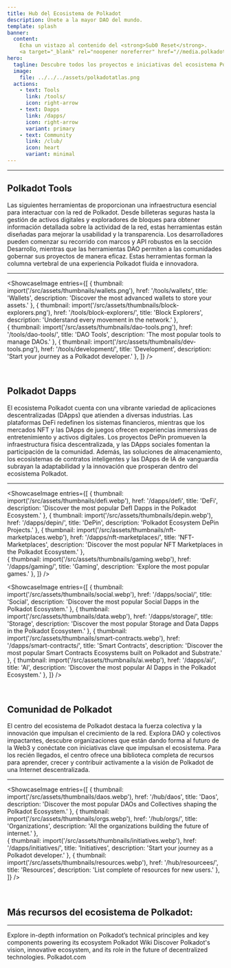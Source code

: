 ```yaml
---
title: Hub del Ecosistema de Polkadot
description: Únete a la mayor DAO del mundo.
template: splash
banner:
  content: 
    Echa un vistazo al contenido del <strong>Sub0 Reset</strong>.
    <a target="_blank" rel="noopener noreferrer" href="//media.polkadotecosystem.com/events/sub0/ ">Haz click aquí!</a>
hero:
  tagline: Descubre todos los proyectos e iniciativas del ecosistema Polkadot de forma organizada e intuitiva. (🚧 En Construcción)
  image:
    file: ../../../assets/polkadotatlas.png
  actions:
    - text: Tools
      link: /tools/
      icon: right-arrow
    - text: Dapps
      link: /dapps/
      icon: right-arrow
      variant: primary
    - text: Community
      link: /club/
      icon: heart
      variant: minimal
---
```



--------------

## Polkadot Tools
Las siguientes herramientas de proporcionan una infraestructura esencial para interactuar con la red de Polkadot.
Desde billeteras seguras hasta la gestión de activos digitales y exploradores de bloques para obtener información detallada sobre la actividad de la red,
estas herramientas están diseñadas para mejorar la usabilidad y la transparencia. Los desarrolladores pueden comenzar su recorrido con marcos y API robustos
en la sección Desarrollo, mientras que las herramientas DAO permiten a las comunidades gobernar sus proyectos de manera eficaz.
Estas herramientas forman la columna vertebral de una experiencia Polkadot fluida e innovadora.

----------------
<ShowcaseImage
  entries={[
        {
      thumbnail: import('/src/assets/thumbnails/wallets.png'),
      href: '/tools/wallets',
      title: 'Wallets',
      description: 'Discover the most advanced wallets to store your assets.'
    },
                     {
      thumbnail: import('/src/assets/thumbnails/block-explorers.png'),
      href: '/tools/block-explorers/',
      title: 'Block Explorers',
      description: 'Understand every movement in the network.'
      },  
          {
      thumbnail: import('/src/assets/thumbnails/dao-tools.png'),
      href: '/tools/dao-tools/',
      title: 'DAO Tools',
      description: 'The most popular tools to manage DAOs.'
      },
    {
      thumbnail: import('/src/assets/thumbnails/dev-tools.png'),
      href: '/tools/development/',
      title: 'Development',
      description: 'Start your journey as a Polkadot developer.'
      },
  ]}
/>  


&nbsp;


## Polkadot Dapps
El ecosistema Polkadot cuenta con una vibrante variedad de aplicaciones descentralizadas (DApps)
que atienden a diversas industrias. Las plataformas DeFi redefinen los sistemas financieros,
mientras que los mercados NFT y las DApps de juegos ofrecen experiencias inmersivas de entretenimiento y activos digitales.
Los proyectos DePin promueven la infraestructura física descentralizada, y las DApps sociales fomentan la participación de la comunidad.
Además, las soluciones de almacenamiento, los ecosistemas de contratos inteligentes y las DApps de IA de vanguardia subrayan la adaptabilidad y la
innovación que prosperan dentro del ecosistema Polkadot.

----------------
<ShowcaseImage
  entries={[
        {
      thumbnail: import('/src/assets/thumbnails/defi.webp'),
      href: '/dapps/defi',
      title: 'DeFi',
      description: 'Discover the most popular DefI Dapps in the Polkadot Ecosystem.'
    },
        {
      thumbnail: import('/src/assets/thumbnails/depin.webp'),
      href: '/dapps/depin/',
      title: 'DePin',
      description: 'Polkadot Ecosystem DePin Projects.'
      },
                     {
      thumbnail: import('/src/assets/thumbnails/nft-marketplaces.webp'),
      href: '/dapps/nft-marketplaces/',
      title: 'NFT-Marketplaces',
      description: 'Discover the most popular NFT Marketplaces in the Polkadot Ecosystem.'
      },  
    {
      thumbnail: import('/src/assets/thumbnails/gaming.webp'),
      href: '/dapps/gaming/',
      title: 'Gaming',
      description: 'Explore the most popular games.'
      },
  ]}
/>

<ShowcaseImage
entries={[
 {
      thumbnail: import('/src/assets/thumbnails/social.webp'),
      href: '/dapps/social/',
      title: 'Social',
      description: 'Discover the most popular Social Dapps in the Polkadot Ecosystem.'
      }, 
    {
      thumbnail: import('/src/assets/thumbnails/data.webp'),
      href: '/dapps/storage/',
      title: 'Storage',
      description: 'Discover the most popular Storage and Data Dapps in the Polkadot Ecosystem.'
      },
    {
      thumbnail: import('/src/assets/thumbnails/smart-contracts.webp'),
      href: '/dapps/smart-contracts/',
      title: 'Smart Contracts',
      description: 'Discover the most popular Smart Contracts Ecosystems built on Polkadot and Substrate.'
      },
    {
      thumbnail: import('/src/assets/thumbnails/ai.webp'),
      href: '/dapps/ai/',
      title: 'AI',
      description: 'Discover the most popular AI Dapps in the Polkadot Ecosystem.'
      },
]}
/>


&nbsp;


## Comunidad de Polkadot
El centro del ecosistema de Polkadot destaca la fuerza colectiva y la innovación que impulsan el crecimiento de la red.
Explora DAO y colectivos impactantes, descubre organizaciones que están dando forma al futuro de la Web3 y
conéctate con iniciativas clave que impulsan el ecosistema.
Para los recién llegados, el centro ofrece una biblioteca completa de recursos para aprender, crecer y contribuir activamente a la
visión de Polkadot de una Internet descentralizada.

----------------
<ShowcaseImage
  entries={[
        {
      thumbnail: import('/src/assets/thumbnails/daos.webp'),
      href: '/hub/daos',
      title: 'Daos',
      description: 'Discover the most popular DAOs and Collectives shaping the Polkadot Ecosystem.'
    },
                     {
      thumbnail: import('/src/assets/thumbnails/orgs.webp'),
      href: '/hub/orgs/',
      title: 'Organizations',
      description: 'All the organizations building the future of internet.'
      },  
    {
      thumbnail: import('/src/assets/thumbnails/initiatives.webp'),
      href: '/dapps/initiatives/',
      title: 'Initiatives',
      description: 'Start your journey as a Polkadot developer.'
      },
          {
      thumbnail: import('/src/assets/thumbnails/resources.webp'),
      href: '/hub/resourcees/',
      title: 'Resources',
      description: 'List complete of resources for new users.'
      },
  ]}
/>

&nbsp;

## Más recursos del ecosistema de Polkadot:
-------------
<CardGrid>
  <Card title="Polkadot Wiki" icon="open-book">
    Explore in-depth information on Polkadot’s technical principles and key components powering its ecosystem
    <LinkButton href="//https://wiki.polkadot.network" variant="secondary" icon="external" iconPlacement="start">Polkadot Wiki</LinkButton>
  </Card>

  <Card title="Polkadot Website" icon="information">
    Discover Polkadot's vision, innovative ecosystem, and its role in the future of decentralized technologies.    
    <LinkButton href="//https://polkadot.com/" variant="secondary" icon="external" iconPlacement="start">Polkadot.com</LinkButton>
  </Card>
</CardGrid>
